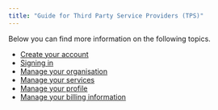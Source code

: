 ```yaml
---
title: "Guide for Third Party Service Providers (TPS)"
---
```


<div style="text-align: justify">

Below you can find more information on the following topics.

* [Create your account](CreateAccount.qmd) 
* [Signing in](SignIn.qmd)
* [Manage your organisation](ManageOrg.qmd)
* [Manage your services](ManageService.qmd)
* [Manage your profile](ManageProfile.qmd)
* [Manage your billing information](ManageBilling.qmd)


</div>